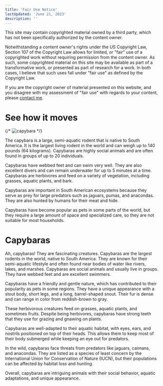 ```yaml
---
title: 'Fair Use Notice'
lastUpdated: 'June 21, 2023'
description: ''
---
```


This site may contain copyrighted material owned by a third party, which has not been specifically authorized by the content owner.

Notwithstanding a content owner's rights under the US Copyright Law, Section 107 of the Copyright Law allows for limited, or "fair" use of a copyrighted work without requiring permission from the content owner. As such, some copyrighted material on this site may be available as part of a transformative work, or presented as part of research for a work. In both cases, I believe that such uses fall under "fair use" as defined by the Copyright Law.

If you are the copyright owner of material presented on this website, and you disagree with my assessment of "fair use" with regards to your content, please [contact me](mailto:me@bchen.dev).

# See how it moves

{/* ![capybara](https://images.unsplash.com/photo-1557431177-36141475c676?ixlib=rb-4.0.3&ixid=M3wxMjA3fDB8MHxwaG90by1wYWdlfHx8fGVufDB8fHx8fA%3D%3D&auto=format&fit=crop&w=1170&q=80) */}

The capybara is a large, semi-aquatic rodent that is native to South America. It is the largest living rodent in the world and can weigh up to 140 pounds (64 kilograms). Capybaras are highly social animals and are often found in groups of up to 20 individuals.

Capybaras have webbed feet and can swim very well. They are also excellent divers and can remain underwater for up to 5 minutes at a time. Capybaras are herbivores and feed on a variety of vegetation, including grasses, aquatic plants, and bark.

Capybaras are important in South American ecosystems because they serve as prey for large predators such as jaguars, pumas, and anacondas. They are also hunted by humans for their meat and hide.

Capybaras have become popular as pets in some parts of the world, but they require a large amount of space and specialized care, so they are not suitable for most households.

# Capybaras

Ah, capybaras! They are fascinating creatures. Capybaras are the largest rodents in the world, native to South America. They are known for their semi-aquatic lifestyle and often found near bodies of water like rivers, lakes, and marshes. Capybaras are social animals and usually live in groups. They have webbed feet and are excellent swimmers.

Capybaras have a friendly and gentle nature, which has contributed to their popularity as pets in some regions. They have a unique appearance with a stout body, short legs, and a long, barrel-shaped snout. Their fur is dense and can range in color from reddish-brown to gray.

These herbivorous creatures feed on grasses, aquatic plants, and sometimes fruits. Despite being herbivores, capybaras have strong teeth that they use for grazing and gnawing on plants.

Capybaras are well-adapted to their aquatic habitat, with eyes, ears, and nostrils positioned on top of their heads. This allows them to keep most of their body submerged while keeping an eye out for predators.

In the wild, capybaras face threats from predators like jaguars, caimans, and anacondas. They are listed as a species of least concern by the International Union for Conservation of Nature (IUCN), but their populations can be affected by habitat loss and hunting.

Overall, capybaras are intriguing animals with their social behavior, aquatic adaptations, and unique appearance.
